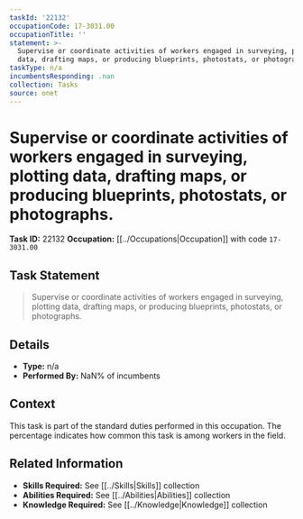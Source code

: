 ```yaml
---
taskId: '22132'
occupationCode: 17-3031.00
occupationTitle: ''
statement: >-
  Supervise or coordinate activities of workers engaged in surveying, plotting
  data, drafting maps, or producing blueprints, photostats, or photographs.
taskType: n/a
incumbentsResponding: .nan
collection: Tasks
source: onet
---
```

# Supervise or coordinate activities of workers engaged in surveying, plotting data, drafting maps, or producing blueprints, photostats, or photographs.

**Task ID:** 22132
**Occupation:** [[../Occupations|Occupation]] with code `17-3031.00`

## Task Statement

> Supervise or coordinate activities of workers engaged in surveying, plotting data, drafting maps, or producing blueprints, photostats, or photographs.

## Details

- **Type:** n/a
- **Performed By:** NaN% of incumbents

## Context

This task is part of the standard duties performed in this occupation. The percentage indicates how common this task is among workers in the field.

## Related Information

- **Skills Required:** See [[../Skills|Skills]] collection
- **Abilities Required:** See [[../Abilities|Abilities]] collection
- **Knowledge Required:** See [[../Knowledge|Knowledge]] collection
